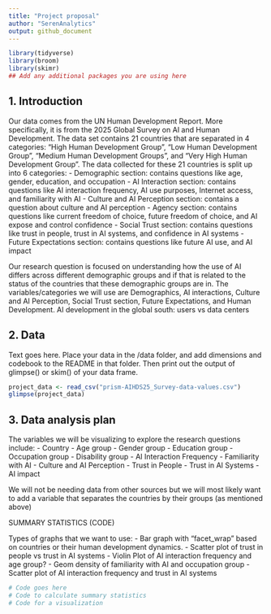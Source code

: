 ```yaml
---
title: "Project proposal"
author: "SerenAnalytics"
output: github_document
---
```


```r
library(tidyverse)
library(broom)
library(skimr)
## Add any additional packages you are using here
```

## 1. Introduction

Our data comes from the UN Human Development Report. More specifically, it is from the 2025 Global Survey on AI and Human Development. The data set contains 21 countries that are separated in 4 categories: “High Human Development Group”, “Low Human Development Group”, “Medium Human Development Groups”, and “Very High Human Development Group”. The data collected for these 21 countries is split up into 6 categories:
- Demographic section: contains questions like age, gender, education, and occupation
- AI Interaction section: contains questions like AI interaction frequency, AI use purposes, Internet access, and familiarity with AI
- Culture and AI Perception section: contains a question about culture and AI perception
- Agency section: contains questions like current freedom of choice, future freedom of choice, and AI expose and control confidence
- Social Trust section: contains questions like trust in people, trust in AI systems, and confidence in AI systems
- Future Expectations section: contains questions like future AI use, and AI impact


Our research question is focused on understanding how the use of AI differs across different demographic groups and if that is related to the status of the countries that these demographic groups are in. The variables/categories we will use are Demographics, AI interactions, Culture and AI Perception, Social Trust section, Future Expectations, and Human Development.
AI development in the global south: users vs data centers
 

## 2. Data

Text goes here. Place your data in the /data folder, and add dimensions and codebook to the README in that folder. Then print out the output of glimpse() or skim() of your data frame.

```r
project_data <- read_csv("prism-AIHDS25_Survey-data-values.csv")
glimpse(project_data)
```

## 3. Data analysis plan

The variables we will be visualizing to explore the research questions include:
- Country
- Age group
- Gender group
- Education group
- Occupation group
- Disability group
- AI Interaction Frequency
- Familiarity with AI
- Culture and AI Perception
- Trust in People
- Trust in AI Systems
- AI impact

We will not be needing data from other sources but we will most likely want to add a variable that separates the countries by their groups (as mentioned above)

SUMMARY STATISTICS (CODE)


Types of graphs that we want to use: 
- Bar graph with “facet_wrap” based on countries or their human development dynamics.
- Scatter plot of trust in people vs trust in AI systems
- Violin Plot of AI interaction frequency and age group?
- Geom density of familiarity with AI and occupation group
- Scatter plot of AI interaction frequency and trust in AI systems

```r
# Code goes here
# Code to calculate summary statistics
# Code for a visualization
```
